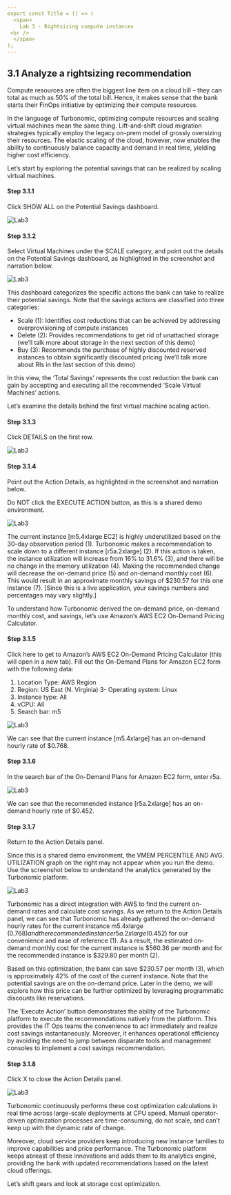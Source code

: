 ```yaml
---
export const Title = () => (
  <span>
    Lab 3 - Rightsizing compute instances
 <br />
  </span>
);
---
```



## 3.1	Analyze a rightsizing recommendation
Compute resources are often the biggest line item on a cloud bill – they can total as much as 50% of the total bill. Hence, it makes sense that the bank starts their FinOps initiative by optimizing their compute resources.

In the language of Turbonomic, optimizing compute resources and scaling virtual machines mean the same thing. Lift-and-shift cloud migration strategies typically employ the legacy on-prem model of grossly oversizing their resources. The elastic scaling of the cloud, however, now enables the ability to continuously balance capacity and demand in real time, yielding higher cost efficiency.

Let’s start by exploring the potential savings that can be realized by scaling virtual machines.
#### Step 3.1.1
Click SHOW ALL on the Potential Savings dashboard.

![Lab3](images/f-3.1.1.png)


#### Step 3.1.2
Select Virtual Machines under the SCALE category, and point out the details on the Potential Savings dashboard, as highlighted in the screenshot and narration below.

![Lab3](images/f-3.1.2.png)

This dashboard categorizes the specific actions the bank can take to realize their potential savings. Note that the savings actions are classified into three categories:

- Scale (1): Identifies cost reductions that can be achieved by addressing overprovisioning of compute instances
- Delete (2): Provides recommendations to get rid of unattached storage (we’ll talk more about storage in the next section of this demo)
- Buy (3): Recommends the purchase of highly discounted reserved instances to obtain significantly discounted pricing (we’ll talk more about RIs in the last section of this demo)

In this view, the ‘Total Savings’ represents the cost reduction the bank can gain by accepting and executing all the recommended ‘Scale Virtual Machines’ actions.

Let’s examine the details behind the first virtual machine scaling action.
#### Step 3.1.3
Click DETAILS on the first row.

![Lab3](images/f-3.1.3.png)

#### Step 3.1.4
Point out the Action Details, as highlighted in the screenshot and narration below.

<InlineNotification>
Do NOT click the EXECUTE ACTION button, as this is a shared demo environment.
</InlineNotification>

![Lab3](images/f-3.1.4.png)

The current instance [m5.4xlarge EC2] is highly underutilized based on the 30-day observation period (1). Turbonomic makes a recommendation to scale down to a different instance [r5a.2xlarge] (2). If this action is taken, the instance utilization will increase from 16% to 31.6% (3), and there will be no change in the memory utilization (4). Making the recommended change will decrease the on-demand price (5) and on-demand monthly cost (6). This would result in an approximate monthly savings of $230.57 for this one instance (7). [Since this is a live application, your savings numbers and percentages may vary slightly.]

To understand how Turbonomic derived the on-demand price, on-demand monthly cost, and savings, let’s use Amazon’s AWS EC2 On-Demand Pricing Calculator.

#### Step 3.1.5
Click here to get to Amazon’s AWS EC2 On-Demand Pricing Calculator (this will open in a new tab). Fill out the On-Demand Plans for Amazon EC2 form with the following data:

 1. Location Type: AWS Region
 2. Region: US East (N. Virginia)
 3- Operating system: Linux
 4. Instance type: All
 5. vCPU: All
 6. Search bar: m5

![Lab3](images/f-3.1.5.png)


We can see that the current instance [m5.4xlarge] has an on-demand hourly rate of $0.768.
#### Step 3.1.6
In the search bar of the On-Demand Plans for Amazon EC2 form, enter r5a.

![Lab3](images/f-3.1.6.png)


We can see that the recommended instance [r5a.2xlarge] has an on-demand hourly rate of $0.452.
#### Step 3.1.7
Return to the Action Details panel.

<InlineNotification>
Since this is a shared demo environment, the VMEM PERCENTILE AND AVG. UTILIZATION graph on the right may not appear when you run the demo. Use the screenshot below to understand the analytics generated by the Turbonomic platform.
</InlineNotification>

![Lab3](images/f-3.1.7.png)

Turbonomic has a direct integration with AWS to find the current on-demand rates and calculate cost savings. As we return to the Action Details panel, we can see that Turbonomic has already gathered the on-demand hourly rates for the current instance m5.4xlarge ($0.768) and the recommended instance r5a.2xlarge ($0.452) for our convenience and ease of reference (1). As a result, the estimated on-demand monthly cost for the current instance is $560.36 per month and for the recommended instance is $329.80 per month (2).

Based on this optimization, the bank can save $230.57 per month (3), which is approximately 42% of the cost of the current instance. Note that the potential savings are on the on-demand price. Later in the demo, we will explore how this price can be further optimized by leveraging programmatic discounts like reservations.

The ‘Execute Action’ button demonstrates the ability of the Turbonomic platform to execute the recommendations natively from the platform. This provides the IT Ops teams the convenience to act immediately and realize cost savings instantaneously. Moreover, it enhances operational efficiency by avoiding the need to jump between disparate tools and management consoles to implement a cost savings recommendation.


#### Step 3.1.8
Click X to close the Action Details panel.

![Lab3](images/f-3.1.8.png)

Turbonomic continuously performs these cost optimization calculations in real time across large-scale deployments at CPU speed. Manual operator-driven optimization processes are time-consuming, do not scale, and can’t keep up with the dynamic rate of change.

Moreover, cloud service providers keep introducing new instance families to improve capabilities and price performance. The Turbonomic platform keeps abreast of these innovations and adds them to its analytics engine, providing the bank with updated recommendations based on the latest cloud offerings.

Let’s shift gears and look at storage cost optimization.
